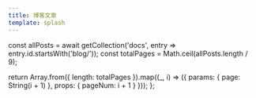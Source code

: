```yaml
---
title: 博客文章
template: splash
---
```



  const allPosts = await getCollection('docs', entry => entry.id.startsWith('blog/'));
  const totalPages = Math.ceil(allPosts.length / 9);
  
  return Array.from({ length: totalPages }).map((_, i) => ({
    params: { page: String(i + 1) },
    props: { pageNum: i + 1 }
  }));
};

<HomePage pageNum={Astro.props.pageNum} /> 
